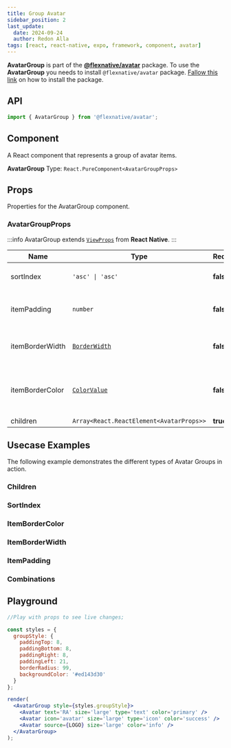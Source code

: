 ```yaml
---
title: Group Avatar
sidebar_position: 2
last_update:
  date: 2024-09-24
  author: Redon Alla
tags: [react, react-native, expo, framework, component, avatar]
---
```


**AvatarGroup** is part of the [**@flexnative/avatar**](../) package.
To use the **AvatarGroup** you needs to install `@flexnative/avatar` package.
[Fallow this link](./index.mdx#installation) on how to install the package.

## API

```jsx
import { AvatarGroup } from '@flexnative/avatar';
```

## Component
A React component that represents a group of avatar items.

**AvatarGroup**
Type: `React.PureComponent<AvatarGroupProps>`

## Props
Properties for the AvatarGroup component.

### AvatarGroupProps

:::info
AvatarGroup extends [`ViewProps`](https://reactnative.dev/docs/view#props) from **React Native**.
:::

|  Name   | Type | Required | Default Value | Description |
| -- | -- | -- | -- | -- |
| sortIndex | <code>'asc' \| 'asc'</code> | **false** | `'asc'` | `asc` or `desc` are supported |
| itemPadding | `number` | **false** | 13 | Padding between avatar items. |
| itemBorderWidth | [`BorderWidth`](../../../theme/default-theme#borderwidth) | **false** | `thick` | Optional avatar borders width. |
| itemBorderColor | [`ColorValue`](https://reactnative.dev/docs/colors) | **false** | `theme.colors.card` | Borders color according `react-native` ColorValue. |
| children | `Array<React.ReactElement<AvatarProps>>` | **true** | `full` | |

## Usecase Examples

The following example demonstrates the different types of Avatar Groups in action.


### Children

<ExampleWramper codeExample={ChildrenExampleMdx}>
<ChildrenExample />
</ExampleWramper>

### SortIndex

<ExampleWramper codeExample={ItemBorderColorExampleMdx}>
<SortIndexExample />
</ExampleWramper>

### ItemBorderColor

<ExampleWramper codeExample={ItemBorderColorExampleMdx}>
<ItemBorderColorExample />
</ExampleWramper>

### ItemBorderWidth

<ExampleWramper codeExample={ItemBorderWidthExampleMdx}>
<ItemBorderWidthExample />
</ExampleWramper>

### ItemPadding

<ExampleWramper codeExample={ItemPaddingExampleMdx}>
<ItemPaddingExample />
</ExampleWramper>

### Combinations

<ExampleWramper codeExample={CombinationsExampleMdx}>
<CombinationsExample />
</ExampleWramper>

## Playground

```jsx live noInline
//Play with props to see live changes;

const styles = {
  groupStyle: {
    paddingTop: 8,
    paddingBottom: 8,
    paddingRight: 8,
    paddingLeft: 21,
    borderRadius: 99,
    backgroundColor: '#ed143d30'
  }
};

render(
  <AvatarGroup style={styles.groupStyle}>
    <Avatar text='RA' size='large' type='text' color='primary' />
    <Avatar icon='avatar' size='large' type='icon' color='success' />
    <Avatar source={LOGO} size='large' color='info' />
  </AvatarGroup>
);
```